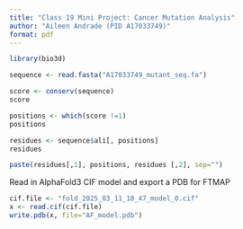```yaml
---
title: "Class 19 Mini Project: Cancer Mutation Analysis"
author: "Aileen Andrade (PID A17033749)"
format: pdf
---
```


```r
library(bio3d)
```

```r
sequence <- read.fasta("A17033749_mutant_seq.fa")
```

```r
score <- conserv(sequence)
score
```

```r
positions <- which(score !=1)
positions
```

```r
residues <- sequence$ali[, positions]
residues
```

```r
paste(residues[,1], positions, residues [,2], sep="")
```

Read in AlphaFold3 CIF model and export a PDB for FTMAP
```r
cif.file <- "fold_2025_03_11_10_47_model_0.cif"
x <- read.cif(cif.file)
write.pdb(x, file="AF_model.pdb")
```


